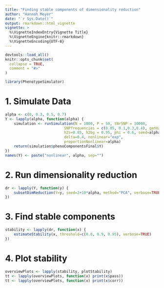 ```yaml
---
title: "Finding stable components of dimensionality reduction"
author: "Hannah Meyer"
date: "`r Sys.Date()`"
output: rmarkdown::html_vignette
vignette: >
  %\VignetteIndexEntry{Vignette Title}
  %\VignetteEngine{knitr::rmarkdown}
  %\VignetteEncoding{UTF-8}
---
```


```r
devtools::load_all()
knitr::opts_chunk$set(
  collapse = TRUE,
  comment = "#>"
)
```

```r
library(PhenotypeSimulator)
```


# 1. Simulate Data

```r
alpha <- c(0, 0.3, 0.5, 0.7)
Y <- lapply(alpha, function(alpha) {
    simulation <- runSimulation(N = 1000, P = 50, tNrSNP = 10000, 
                           SNPfrequencies = c(0.05, 0.1,0.3,0.4), genVar = 0.4,
                           h2s=0.05, h2bg = 0.95, phi = 0.6, seed=alpha*10,
                           delta=0.4, nonlinear="exp", 
                           proportionNonlinear=alpha)
    return(simulation$phenoComponentsFinal$Y)
})
names(Y) <- paste("nonlinear", alpha, sep="")
```

# 2. Run dimensionality reduction

```r
dr <- lapply(Y, function(y) {
    subsetDimReduction(Y=y, seed=2+10*alpha, method="PCA", verbose=TRUE, nrSubsets = 10)
})
```

# 3. Find stable components

```r
stability <- lapply(dr, function(x) {
    estimateStability(x, threshold=c(0.8, 0.9, 0.95), verbose=TRUE)
})
```

# 4. Plot stability
```r
overviewPlots <- lapply(stability, plotStability)
tt <- lapply(overviewPlots, function(x) print(x$pass))
tt <- lapply(overviewPlots, function(x) print(x$corr))
```